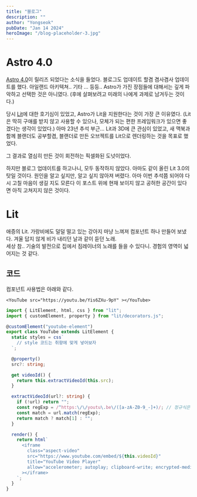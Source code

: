 ```yaml
---
title: "블로그"
description: ""
author: "Yongseok"
pubDate: "Jan 14 2024"
heroImage: "/blog-placeholder-3.jpg"
---
```



<ThumbnailElement client:only="lit" />

# Astro 4.0

[Astro 4.0](https://astro.build/blog/astro-4/)이 릴리즈 되었다는 소식을 들었다. 블로그도 업데이트 할겸 겸사겸사 업데이트를 했다.
아일랜드 아키텍쳐.. 기타 ... 등등.. Astro가 가진 장점들에 대해서는 깊게 파악하고 선택한 것은 아니였다. (후에 살펴보려고 미래의 나에게 과제로 남겨두는 것이다.)

당시 [Lit](https://lit.dev/)에 대한 호기심이 있었고, Astro가 Lit을 지원한다는 것이 가장 큰 이유였다. (Lit은 딱히 구애를 받지 않고 사용할 수 있으나, 모체가 되는 편한 프레임워크가 있으면 좋겠다는 생각이 있었다.)
아마 23년 추석 부근... Lit과 3D에 큰 관심이 있었고, 새 맥북과 함께 블랜더도 공부할겸, 블랜더로 만든 오브젝트를 Lit으로 렌더링하는 것을 목표로 했었다. 

그 결과로 열심히 만든 것이 회전하는 픽셀화된 도넛이었다. 

하지만 블로그 업데이트를 하고나니, 모두 동작하지 않았다. 아마도 같이 올린 Lit 3.0의 탓일 것이다. 원인을 알고 싶지만, 알고 싶지 않아져 버렸다. 아마 이번 추석쯤 되어야 다시 고칠 마음이 생길 지도 모른다
이 포스트 위에 현재 보이지 않고 공허한 공간이 있다면 아직 고쳐지지 않은 것이다.



# Lit

애증의 Lit. 가랑비에도 덜덜 떨고 있는 강아지 마냥 느껴져 컴포넌트 하나 만들어 보냈다.
<YouTube src="https://youtu.be/Yis6ZXu-9pY" client:only="lit" ></YouTube>
겨울 답지 않게 비가 내리던 날과 같이 듣던 노래. <br/>
세상 참.. 기술의 발전으로 집에서 짐레이너의 노래를 들을 수 있다니. 경험의 영역이 넓어지는 것 같다.

## 코드

컴포넌트 사용법은 아래와 같다.
```mdx
<YouTube src="https://youtu.be/Yis6ZXu-9pY" ></YouTube>
```

```typescript 
import { LitElement, html, css } from "lit";
import { customElement, property } from "lit/decorators.js";

@customElement("youtube-element")
export class YouTube extends LitElement {
  static styles = css`
    // style 코드는 취향에 맞게 넣어보자
  `;

  @property()
  src?: string;

  get videoId() {
    return this.extractVideoId(this.src);
  }

  extractVideoId(url?: string) {
    if (!url) return "";
    const regExp = /^https:\/\/youtu\.be\/([a-zA-Z0-9_-]+)/; // 정규식은 귀찮아 chatgpt에게 일임
    const match = url.match(regExp);
    return match ? match[1] : "";
  }

  render() {
    return html`
      <iframe
        class="aspect-video"
        src="https://www.youtube.com/embed/${this.videoId}"
        title="YouTube Video Player"
        allow="accelerometer; autoplay; clipboard-write; encrypted-media; gyroscope; picture-in-picture"
      ></iframe>
    `;
  }
}
```


